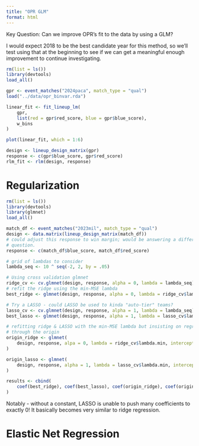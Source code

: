 ```yaml
---
title: "OPR GLM"
format: html
---
```


Key Question: Can we improve OPR's fit to the data by using a GLM? 

I would expect 2018 to be the best candidate year for this method, so we'll test using that at the beginning to see if we can get a meaningful enough improvement to continue investigating. 

```r
rm(list = ls())
library(devtools)
load_all()

gpr <- event_matches("2024paca", match_type = "qual")
load("../data/opr_binvar.rda")

linear_fit <- fit_lineup_lm(
    gpr, 
    list(red = gpr$red_score, blue = gpr$blue_score), 
    w_bins
)

plot(linear_fit, which = 1:6)
```

```r
design <- lineup_design_matrix(gpr)
response <- c(gpr$blue_score, gpr$red_score)
rlm_fit <- rlm(design, response)
```

# Regularization

```r
rm(list = ls())
library(devtools)
library(glmnet)
load_all()

match_df <- event_matches("2023mil", match_type = "qual")
design <- data.matrix(lineup_design_matrix(match_df))
# could adjust this response to win margin; would be answering a different
# question.
response <- c(match_df$blue_score, match_df$red_score)

# grid of lambdas to consider
lambda_seq <- 10 ^ seq(-2, 2, by = .05)

# Using cross validation glmnet
ridge_cv <- cv.glmnet(design, response, alpha = 0, lambda = lambda_seq)
# refit the ridge using the min-MSE lambda
best_ridge <- glmnet(design, response, alpha = 0, lambda = ridge_cv$lambda.min)

# Try a LASSO - could LASSO be used to kinda "auto-tier" teams?
lasso_cv <- cv.glmnet(design, response, alpha = 1, lambda = lambda_seq)
best_lasso <- glmnet(design, response, alpha = 1, lambda = lasso_cv$lambda.min)

# refitting ridge & LASSO with the min-MSE lambda but insisting on regression 
# through the origin
origin_ridge <- glmnet(
    design, response, alpa = 0, lambda = ridge_cv$lambda.min, intercept = FALSE
)

origin_lasso <- glmnet(
    design, response, alpha = 1, lambda = lasso_cv$lambda.min, intercept = FALSE
)

results <- cbind(
    coef(best_ridge), coef(best_lasso), coef(origin_ridge), coef(origin_lasso)
)
```

Notably - without a constant, LASSO is unable to push many coefficients to exactly 0! It basically becomes very similar to ridge regression.

# Elastic Net Regression

```r

```

